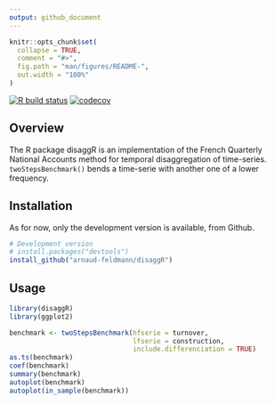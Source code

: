 ```yaml
---
output: github_document
---
```


<!-- README.md is generated from README.Rmd. Please edit that file -->

```r
knitr::opts_chunk$set(
  collapse = TRUE,
  comment = "#>",
  fig.path = "man/figures/README-",
  out.width = "100%"
)
```

<!-- badges: start -->

[![R build status](https://github.com/arnaud-feldmann/disaggR/workflows/R-CMD-check/badge.svg)](https://github.com/arnaud-feldmann/disaggR/actions)
[![codecov](https://codecov.io/gh/arnaud-feldmann/disaggR/branch/master/graph/badge.svg)](https://codecov.io/gh/arnaud-feldmann/disaggR)

<!-- badges: end -->

## Overview

The R package disaggR is an implementation of the French Quarterly National Accounts method for temporal disaggregation of time-series. `twoStepsBenchmark()` bends a time-serie with another one of a lower frequency.

## Installation

As for now, only the development version is available, from Github.

```r
# Development version
# install.packages("devtools")
install_github("arnaud-feldmann/disaggR")
```

## Usage

```r
library(disaggR)
library(ggplot2)

benchmark <- twoStepsBenchmark(hfserie = turnover,
                               lfserie = construction,
                               include.differenciation = TRUE)
as.ts(benchmark)
coef(benchmark)
summary(benchmark)
autoplot(benchmark)
autoplot(in_sample(benchmark))
```